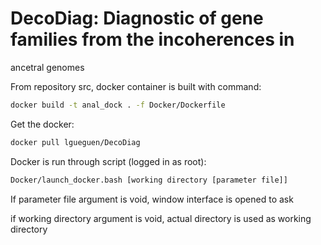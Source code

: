
# DecoDiag: Diagnostic of gene families from the incoherences in
  ancetral genomes

From repository src, docker container is built with command:

```sh
docker build -t anal_dock . -f Docker/Dockerfile 
```

Get the docker:
```sh
docker pull lgueguen/DecoDiag
```

Docker is run through script (logged in as root):

```sh
Docker/launch_docker.bash [working directory [parameter file]]
```

If parameter file argument is void, window interface is opened to ask

if working directory argument is void, actual directory is used as
working directory

